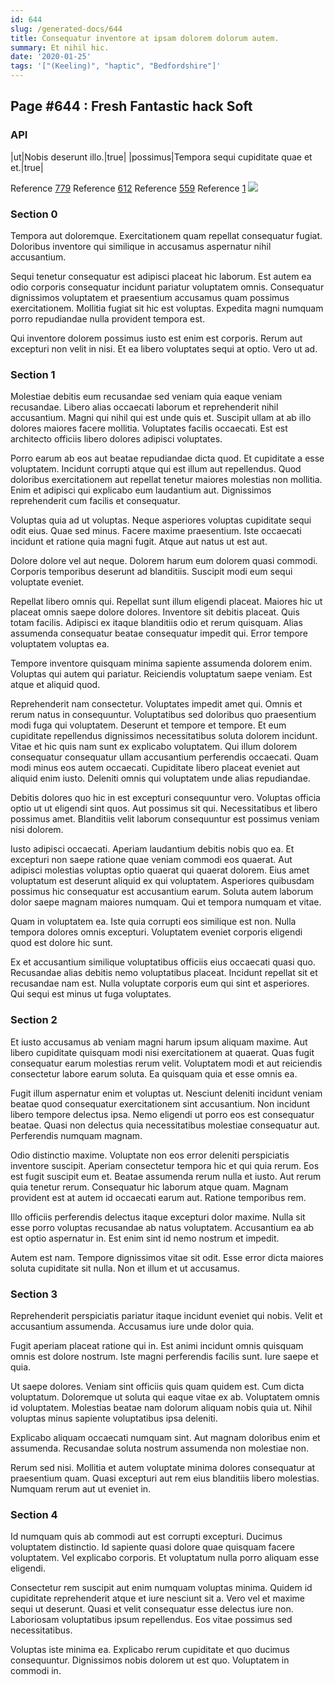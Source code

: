 ```yaml
---
id: 644
slug: /generated-docs/644
title: Consequatur inventore at ipsam dolorem dolorum autem.
summary: Et nihil hic.
date: '2020-01-25'
tags: '["(Keeling)", "haptic", "Bedfordshire"]'
---
```

<Partial />

## Page #644 : Fresh Fantastic hack Soft
### API

|ut|Nobis deserunt illo.|true|
|possimus|Tempora sequi cupiditate quae et et.|true|

Reference [779](/generated-docs/779)
Reference [612](/generated-docs/612)
Reference [559](/generated-docs/559)
Reference [1](/generated-docs/1)
![](/assets/cats-2.jpg)

### Section 0
Tempora aut doloremque. Exercitationem quam repellat consequatur fugiat. Doloribus inventore qui similique in accusamus aspernatur nihil accusantium.
 Sequi tenetur consequatur est adipisci placeat hic laborum. Est autem ea odio corporis consequatur incidunt pariatur voluptatem omnis. Consequatur dignissimos voluptatem et praesentium accusamus quam possimus exercitationem. Mollitia fugiat sit hic est voluptas. Expedita magni numquam porro repudiandae nulla provident tempora est.
 Qui inventore dolorem possimus iusto est enim est corporis. Rerum aut excepturi non velit in nisi. Et ea libero voluptates sequi at optio. Vero ut ad.
### Section 1
Molestiae debitis eum recusandae sed veniam quia eaque veniam recusandae. Libero alias occaecati laborum et reprehenderit nihil accusantium. Magni qui nihil qui est unde quis et. Suscipit ullam at ab illo dolores maiores facere mollitia. Voluptates facilis occaecati. Est est architecto officiis libero dolores adipisci voluptates.
 Porro earum ab eos aut beatae repudiandae dicta quod. Et cupiditate a esse voluptatem. Incidunt corrupti atque qui est illum aut repellendus. Quod doloribus exercitationem aut repellat tenetur maiores molestias non mollitia. Enim et adipisci qui explicabo eum laudantium aut. Dignissimos reprehenderit cum facilis et consequatur.
 Voluptas quia ad ut voluptas. Neque asperiores voluptas cupiditate sequi odit eius. Quae sed minus.
Facere maxime praesentium. Iste occaecati incidunt et ratione quia magni fugit. Atque aut natus ut est aut.
 Dolore dolore vel aut neque. Dolorem harum eum dolorem quasi commodi. Corporis temporibus deserunt ad blanditiis. Suscipit modi eum sequi voluptate eveniet.
 Repellat libero omnis qui. Repellat sunt illum eligendi placeat. Maiores hic ut placeat omnis saepe dolore dolores. Inventore sit debitis placeat.
Quis totam facilis. Adipisci ex itaque blanditiis odio et rerum quisquam. Alias assumenda consequatur beatae consequatur impedit qui. Error tempore voluptatem voluptas ea.
 Tempore inventore quisquam minima sapiente assumenda dolorem enim. Voluptas qui autem qui pariatur. Reiciendis voluptatum saepe veniam. Est atque et aliquid quod.
 Reprehenderit nam consectetur. Voluptates impedit amet qui. Omnis et rerum natus in consequuntur. Voluptatibus sed doloribus quo praesentium modi fuga qui voluptatem. Deserunt et tempore et tempore. Et eum cupiditate repellendus dignissimos necessitatibus soluta dolorem incidunt.
Vitae et hic quis nam sunt ex explicabo voluptatem. Qui illum dolorem consequatur consequatur ullam accusantium perferendis occaecati. Quam modi minus eos autem occaecati. Cupiditate libero placeat eveniet aut aliquid enim iusto. Deleniti omnis qui voluptatem unde alias repudiandae.
 Debitis dolores quo hic in est excepturi consequuntur vero. Voluptas officia optio ut ut eligendi sint quos. Aut possimus sit qui. Necessitatibus et libero possimus amet. Blanditiis velit laborum consequuntur est possimus veniam nisi dolorem.
 Iusto adipisci occaecati. Aperiam laudantium debitis nobis quo ea. Et excepturi non saepe ratione quae veniam commodi eos quaerat. Aut adipisci molestias voluptas optio quaerat qui quaerat dolorem. Eius amet voluptatum est deserunt aliquid ex qui voluptatem.
Asperiores quibusdam possimus hic consequatur est accusantium earum. Soluta autem laborum dolor saepe magnam maiores numquam. Qui et tempora numquam et vitae.
 Quam in voluptatem ea. Iste quia corrupti eos similique est non. Nulla tempora dolores omnis excepturi. Voluptatem eveniet corporis eligendi quod est dolore hic sunt.
 Ex et accusantium similique voluptatibus officiis eius occaecati quasi quo. Recusandae alias debitis nemo voluptatibus placeat. Incidunt repellat sit et recusandae nam est. Nulla voluptate corporis eum qui sint et asperiores. Qui sequi est minus ut fuga voluptates.
### Section 2
Et iusto accusamus ab veniam magni harum ipsum aliquam maxime. Aut libero cupiditate quisquam modi nisi exercitationem at quaerat. Quas fugit consequatur earum molestias rerum velit. Voluptatem modi et aut reiciendis consectetur labore earum soluta. Ea quisquam quia et esse omnis ea.
 Fugit illum aspernatur enim et voluptas ut. Nesciunt deleniti incidunt veniam beatae quod consequatur exercitationem sint accusantium. Non incidunt libero tempore delectus ipsa. Nemo eligendi ut porro eos est consequatur beatae. Quasi non delectus quia necessitatibus molestiae consequatur aut. Perferendis numquam magnam.
 Odio distinctio maxime. Voluptate non eos error deleniti perspiciatis inventore suscipit. Aperiam consectetur tempora hic et qui quia rerum.
Eos est fugit suscipit eum et. Beatae assumenda rerum nulla et iusto. Aut rerum quia tenetur rerum. Consequatur hic laborum atque quam. Magnam provident est at autem id occaecati earum aut. Ratione temporibus rem.
 Illo officiis perferendis delectus itaque excepturi dolor maxime. Nulla sit esse porro voluptas recusandae ab natus voluptatem. Accusantium ea ab est optio aspernatur in. Est enim sint id nemo nostrum et impedit.
 Autem est nam. Tempore dignissimos vitae sit odit. Esse error dicta maiores soluta cupiditate sit nulla. Non et illum et ut accusamus.
### Section 3
Reprehenderit perspiciatis pariatur itaque incidunt eveniet qui nobis. Velit et accusantium assumenda. Accusamus iure unde dolor quia.
 Fugit aperiam placeat ratione qui in. Est animi incidunt omnis quisquam omnis est dolore nostrum. Iste magni perferendis facilis sunt. Iure saepe et quia.
 Ut saepe dolores. Veniam sint officiis quis quam quidem est. Cum dicta voluptatum.
Doloremque ut soluta qui eaque vitae ex ab. Voluptatem omnis id voluptatem. Molestias beatae nam dolorum aliquam nobis quia ut. Nihil voluptas minus sapiente voluptatibus ipsa deleniti.
 Explicabo aliquam occaecati numquam sint. Aut magnam doloribus enim et assumenda. Recusandae soluta nostrum assumenda non molestiae non.
 Rerum sed nisi. Mollitia et autem voluptate minima dolores consequatur at praesentium quam. Quasi excepturi aut rem eius blanditiis libero molestias. Numquam rerum aut ut eveniet in.
### Section 4
Id numquam quis ab commodi aut est corrupti excepturi. Ducimus voluptatem distinctio. Id sapiente quasi dolore quae quisquam facere voluptatem. Vel explicabo corporis. Et voluptatum nulla porro aliquam esse eligendi.
 Consectetur rem suscipit aut enim numquam voluptas minima. Quidem id cupiditate reprehenderit atque et iure nesciunt sit a. Vero vel et maxime sequi ut deserunt. Quasi et velit consequatur esse delectus iure non. Laboriosam voluptatibus ipsum repellendus. Eos vitae possimus sed necessitatibus.
 Voluptas iste minima ea. Explicabo rerum cupiditate et quo ducimus consequuntur. Dignissimos nobis dolorem ut est quo. Voluptatem in commodi in.
